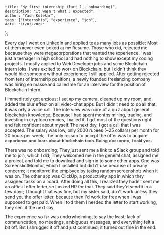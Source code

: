     title: "My first internship (Part 1 - onboarding)",
    description: "It wasn't what I expected",
    author: "Yash Kolekar",
    tags: ["internship", "experience", "job"],
    date: "11/07/2022"
};

<BlogHeader title={metadata.title} tags={metadata.tags} />

Every day I went on LinkedIn and applied to as many jobs as possible; Most of them never even looked at my Resume. 
Those who did, rejected me because they were megacorporations that wanted the experience. I was just a teenager in 
high school and had nothing to show except my coding projects. I mostly applied to Web Developer jobs and some Blockchain 
Intern jobs. I was excited to work on Blockchain, but I didn't think they would hire someone without experience; I still 
applied. After getting rejected from tens of internship positions, a newly founded freelancing company was hiring en 
masse and called me for an interview for the position of Blockchain Intern.

I immediately got anxious; I set up my camera, cleaned up my room, and added the blur effect on all video-chat apps. 
But I didn't need to do all that; it was only a voice call. The interview was more of a quiz about general blockchain 
knowledge; Because I had spent months mining, trading, and investing in cryptocurrencies, I nailed it. I got most of the 
questions right and felt confident about myself. The next day, I got a call that I was accepted. The salary was low, only 
2000 rupees (~25 dollars) per month for 20 hours per week; The only reason to accept the offer was to acquire experience 
and learn about blockchain tech. Being desperate, I said yes.

There was no onboarding; They just sent me a link to a Slack group and told me to join, which I did; They welcomed me in 
the general chat, assigned me a project, and told me to download and sign in to some other apps. One was ScreenshotMonitor, 
which I installed but didn't use because of privacy concerns; it monitored the employee by taking random screenshots when 
it was on. The other app was ClickUp, a productivity app in which they assigned tasks on a board. After doing all this, I 
realized they hadn't sent me an official offer letter, so I asked HR for that. They said they'd send it in a few days; I 
thought that was fine, but my sister said, don't work unless they send you the offer letter, because then I'd work for free 
when I was supposed to get paid. When I told them I needed the letter to start working, they sent it the next day.

The experience so far was underwhelming, to say the least; lack of communication, no meetings, ambiguous messages, and 
everything felt a bit off. But I shrugged it off and just continued; it turned out fine in the end. 